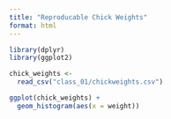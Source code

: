 ```yaml
---
title: "Reproducable Chick Weights"
format: html
---
```


```r
library(dplyr)
library(ggplot2)

chick_weights <- 
  read_csv("class_01/chickweights.csv")
```

```r
ggplot(chick_weights) +
  geom_histogram(aes(x = weight))
```

